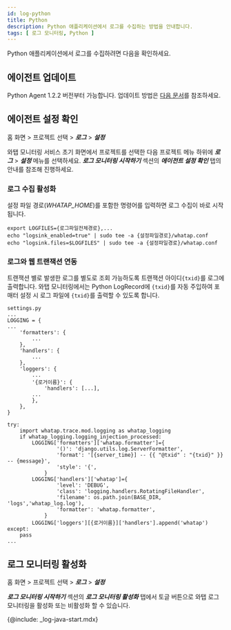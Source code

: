 ```yaml
---
id: log-python
title: Python
description: Python 애플리케이션에서 로그를 수집하는 방법을 안내합니다. 
tags: [ 로그 모니터링, Python ]
---
```


Python 애플리케이션에서 로그를 수집하려면 다음을 확인하세요.

## 에이전트 업데이트

Python Agent 1.2.2 버전부터 가능합니다. 업데이트 방법은 [다음 문서](../apm/python-pkg#패키지-업데이트)를 참조하세요.

## 에이전트 설정 확인

홈 화면 > 프로젝트 선택 > ***로그*** > ***설정***

와탭 모니터링 서비스 초기 화면에서 프로젝트를 선택한 다음 프로젝트 메뉴 하위에 ***로그*** > ***설정*** 메뉴를 선택하세요. ***로그 모니터링 시작하기*** 섹션의 ***에이전트 설정 확인*** 탭의 안내를 참조해 진행하세요.

### 로그 수집 활성화

설정 파일 경로(*WHATAP_HOME*)를 포함한 명령어를 입력하면 로그 수집이 바로 시작됩니다.

```shell
export LOGFILES={로그파일전체경로},...
echo "logsink_enabled=true" | sudo tee -a {설정파일경로}/whatap.conf
echo "logsink.files=$LOGFILES" | sudo tee -a {설정파일경로}/whatap.conf
```

### 로그와 웹 트랜잭션 연동

트랜잭션 별로 발생한 로그를 별도로 조회 가능하도록 트랜잭션 아이디`{txid}`를 로그에 출력합니다. 와탭 모니터링에서는 Python LogRecord에 `{txid}`를 자동 주입하여 포매터 설정 시 로그 파일에 `{txid}`를 출력할 수 있도록 합니다.

```shell
settings.py
...
LOGGING = {
...
    'formatters': {
        ...
    },
    'handlers': {
        ...
    },
    'loggers': {
        ...
        '{로거이름}': {
            'handlers': [...],
        ...
        },
    },
}

try:
    import whatap.trace.mod.logging as whatap_logging
    if whatap_logging.logging_injection_processed:
        LOGGING['formatters']['whatap.formatter']={
                '()': 'django.utils.log.ServerFormatter',
                'format': '[{server_time}] -- {{ "@txid" : "{txid}" }} -- {message}',
                'style': '{',
            }
        LOGGING['handlers']['whatap']={
                'level': 'DEBUG',
                'class': 'logging.handlers.RotatingFileHandler',
                'filename': os.path.join(BASE_DIR, 'logs','whatap_log.log'),
                'formatter': 'whatap.formatter',
            }
        LOGGING['loggers'][{로거이름}]['handlers'].append('whatap')
except:
    pass
...
```

## 로그 모니터링 활성화

홈 화면 > 프로젝트 선택 > ***로그*** > ***설정***

***로그 모니터링 시작하기*** 섹션의 ***로그 모니터링 활성화*** 탭에서 토글 버튼으로 와탭 로그 모니터링을 활성화 또는 비활성화 할 수 있습니다.

{@include: _log-java-start.mdx}